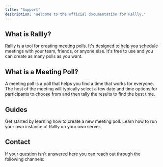 ```yaml
---
title: "Support"
description: "Welcome to the official documentation for Rallly."
---
```


## What is Rallly?

Rallly is a tool for creating meeting polls. It's designed to help you
schedule meetings with your team, friends, or anyone else. It's free to use and
you can create as many polls as you want.

## What is a Meeting Poll?

A meeting poll is a poll that helps you find a time that works for everyone. The host
of the meeting will typically select a few date and time options for participants to choose
from and then tally the results to find the best time.

## Guides

<CardGroup cols={2}>
  <Card title="Quick start" icon="note" href="/meeting-poll/creating-a-poll">
    Get started by learning how to create a new meeting poll.
  </Card>
  <Card title="Self-Hosting" icon="server" href="/self-hosting">
    Learn how to run your own instance of Rallly on your own server.
  </Card>
</CardGroup>

## Contact

If your question isn't answered here you can reach out through the following
channels:

<CardGroup cols={3}>

<Card title="Email" icon="envelope" href="mailto:support@rallly.co" />
<Card title="Discord" icon="discord" href="https://discord.gg/uzg4ZcHbuM" />
<Card
  title="Support chat"
  icon="comments"
  href="https://go.crisp.chat/chat/embed/?website%5Fid=19d601db-af05-4f24-8342-8dd4449aedb8"
/>

</CardGroup>
